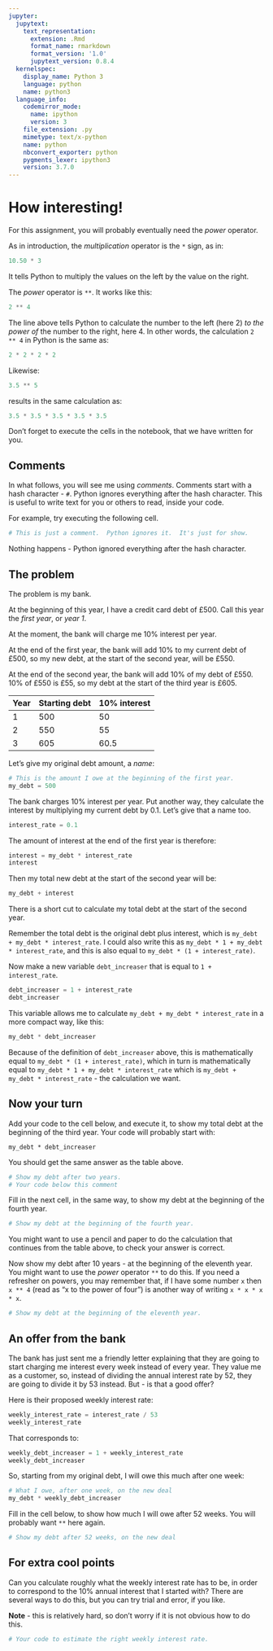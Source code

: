 ```yaml
---
jupyter:
  jupytext:
    text_representation:
      extension: .Rmd
      format_name: rmarkdown
      format_version: '1.0'
      jupytext_version: 0.8.4
  kernelspec:
    display_name: Python 3
    language: python
    name: python3
  language_info:
    codemirror_mode:
      name: ipython
      version: 3
    file_extension: .py
    mimetype: text/x-python
    name: python
    nbconvert_exporter: python
    pygments_lexer: ipython3
    version: 3.7.0
---
```


# How interesting!

For this assignment, you will probably eventually need the *power* operator.

As in introduction, the *multiplication* operator is the `*` sign, as in:

```python
10.50 * 3
```

It tells Python to multiply the values on the left by the value on the right.

The *power* operator is `**`.  It works like this:

```python
2 ** 4
```

The line above tells Python to calculate the number to the left (here 2) *to
the power of* the number to the right, here 4.  In other words, the calculation
`2 ** 4` in Python is the same as:

```python
2 * 2 * 2 * 2
```

Likewise:

```python
3.5 ** 5
```

results in the same calculation as:

```python
3.5 * 3.5 * 3.5 * 3.5 * 3.5
```

Don't forget to execute the cells in the notebook, that we have written for you.


## Comments


In what follows, you will see me using *comments*.  Comments start with a hash character - `#`.  Python ignores everything after the hash character.  This is useful to write text for you or others to read, inside your code.


For example, try executing the following cell.

```python
# This is just a comment.  Python ignores it.  It's just for show.
```

Nothing happens - Python ignored everything after the hash character.


## The problem


The problem is my bank.

At the beginning of this year, I have a credit card debt of £500.  Call this
year the *first year*, or *year 1*.

At the moment, the bank will charge me 10% interest per year.

At the end of the first year, the bank will add 10% to my current debt of
£500, so my new debt, at the start of the second year, will be £550.

At the end of the second year, the bank will add 10% of my debt of £550.  10%
of £550 is £55, so my debt at the start of the third year is £605.

| Year | Starting debt | 10% interest |
|------|---------------|--------------|
| 1    | 500           | 50           |
| 2    | 550           | 55           |
| 3    | 605           | 60.5         |

Let's give my original debt amount, a *name*:

```python
# This is the amount I owe at the beginning of the first year.
my_debt = 500
```

The bank charges 10% interest per year.  Put another way, they calculate the
interest by multiplying my current debt by 0.1.  Let's give that a name too.

```python
interest_rate = 0.1
```

The amount of interest at the end of the first year is therefore:

```python
interest = my_debt * interest_rate
interest
```

Then my total new debt at the start of the second year will be:

```python
my_debt + interest
```

There is a short cut to calculate my total debt at the start of the second
year.

Remember the total debt is the original debt plus interest, which is `my_debt +
my_debt * interest_rate`.  I could also write this as `my_debt * 1 + my_debt *
interest_rate`, and this is also equal to `my_debt * (1 + interest_rate)`.

Now make a new variable `debt_increaser` that is equal to `1 + interest_rate`.

```python
debt_increaser = 1 + interest_rate
debt_increaser
```

This variable allows me to calculate `my_debt + my_debt * interest_rate` in a
more compact way, like this:

```python
my_debt * debt_increaser
```

Because of the definition of `debt_increaser` above, this is mathematically
equal to `my_debt * (1 + interest_rate)`, which in turn is mathematically equal
to `my_debt * 1 + my_debt * interest_rate` which is `my_debt + my_debt *
interest_rate` - the calculation we want.

## Now your turn


Add your code to the cell below, and execute it, to show my total debt at the beginning of the third year.  Your code will probably start with:

```
my_debt * debt_increaser
```

You should get the same answer as the table above.

```python
# Show my debt after two years.
# Your code below this comment
```

Fill in the next cell, in the same way, to show my debt at the beginning of the fourth year.

```python
# Show my debt at the beginning of the fourth year.
```

You might want to use a pencil and paper to do the calculation that continues
from the table above, to check your answer is correct.

Now show my debt after 10 years - at the beginning of the eleventh year.   You
might want to use the *power* operator `**` to do this.  If you need a
refresher on powers, you may remember that, if I have some number `x` then `x
** 4` (read as "x to the power of four") is another way of writing `x * x * x
* x`.

```python
# Show my debt at the beginning of the eleventh year.
```

## An offer from the bank


The bank has just sent me a friendly letter explaining that they are going to start charging me interest every week instead of every year.   They value me as a customer, so, instead of dividing the annual interest rate by 52, they are going to divide it by 53 instead.   But - is that a good offer?


Here is their proposed weekly interest rate:

```python
weekly_interest_rate = interest_rate / 53
weekly_interest_rate
```

That corresponds to:

```python
weekly_debt_increaser = 1 + weekly_interest_rate
weekly_debt_increaser
```

So, starting from my original debt, I will owe this much after one week:

```python
# What I owe, after one week, on the new deal
my_debt * weekly_debt_increaser
```

Fill in the cell below, to show how much I will owe after 52 weeks.  You will probably want `**` here again.

```python
# Show my debt after 52 weeks, on the new deal
```

## For extra cool points


Can you calculate roughly what the weekly interest rate has to be, in order to correspond to the 10% annual interest that I started with?   There are several ways to do this, but you can try trial and error, if you like.

**Note** - this is relatively hard, so don't worry if it is not obvious how to do this.

```python
# Your code to estimate the right weekly interest rate.
```
